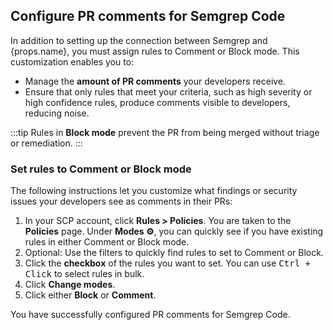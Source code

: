 ## Configure PR comments for Semgrep Code

<span>In addition to setting up the connection between Semgrep and {props.name}, you must assign rules to Comment or Block mode. This customization enables you to:</span>

- Manage the **amount of PR comments** your developers receive.
- Ensure that only rules that meet your criteria, such as high severity or high confidence rules, produce comments visible to developers, reducing noise.

:::tip
Rules in **Block mode** prevent the PR from being merged without triage or remediation.
:::

### Set rules to Comment or Block mode

The following instructions let you customize what findings or security issues your developers see as comments in their PRs:

1. In your SCP account, click **Rules > Policies**. You are taken to the **Policies** page. Under **Modes ⚙**, you can quickly see if you have existing rules in either Comment or Block mode.
1. Optional: Use the filters to quickly find rules to set to Comment or Block.
1. Click the **<i class="fa-solid fa-square-check"></i> checkbox** of the rules you want to set. You can use <kbd>Ctrl + Click</kbd> to select rules in bulk.
1. Click **Change modes**.
2. Click either **Block** or **Comment**.

You have successfully configured PR comments for Semgrep Code.

